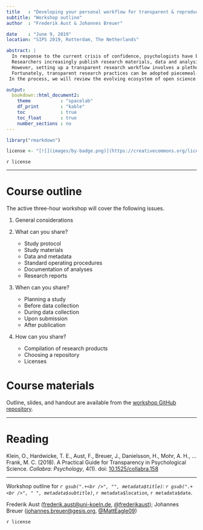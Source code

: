 ```yaml
---
title   : "Developing your personal workflow for transparent & reproducible research"
subtitle: "Workshop outline"
author  : "Frederik Aust & Johannes Breuer"

date    : "June 9, 2019"
location: "SIPS 2019, Rotterdam, The Netherlands"

abstract: |
  In response to the current crisis of confidence, psychologists have begun to push for greater transparency and intersubjective verifiability of their research.
  Researchers increasingly publish research materials, data and analysis scripts, publicly preregister studies, and share and discuss preprints.
  However, setting up a transparent research workflow involves a plethora of decisions that can be quite demanding.
  Fortunately, transparent research practices can be adopted piecemeal---each incremental step adds value for individual researchers and the credibility of psychological research.
 In the process, we will review the evolving ecosystem of open science tools and services. Participants will draft bespoke transparent, less error-prone, and more reproducible research workflows.

output:
  bookdown::html_document2:
    theme           : "spacelab"
    df_print        : "kable"
    toc             : true
    toc_float       : true
    number_sections : no
---
```


```r
library("rmarkdown")

license <- "[![](images/by-badge.png)](https://creativecommons.org/licenses/by/4.0/) Please link to [workshop GitHub repository](https://github.com/crsh/psych-transparency-guide_workshop/) and cite [Klein et al. (2018)](https://doi.org/10.1525/collabra.158)."
```

`r license`

---

# Course outline

The active three-hour workshop will cover the following issues.

1. General considerations

2. What can you share?
    - Study protocol
    - Study materials
    - Data and metadata
    - Standard operating procedures
    - Documentation of analyses
    - Research reports

3. When can you share?
    - Planning a study
    - Before data collection
    - During data collection
    - Upon submission
    - After publication

4. How can you share?
    - Compilation of research products
    - Choosing a repository
    - Licenses


# Course materials

Outline, slides, and handout are available from the [workshop GitHub repository](https://github.com/crsh/psych-transparency-guide_workshop/).

---

# Reading

Klein, O., Hardwicke, T. E., Aust, F., Breuer, J., Danielsson, H., Mohr, A. H., … Frank, M. C. (2018). A Practical Guide for Transparency in Psychological Science. _Collabra: Psychology_, 4(1). doi: [10.1525/collabra.158](https://doi.org/10.1525/collabra.158)

---
Workshop outline for *`r gsub(".+<br />", "", metadata$title)`: `r gsub(".+<br />", " ", metadata$subtitle)`*, `r metadata$location`, `r metadata$date`.

Frederik Aust ([frederik.aust@uni-koeln.de](mailto:frederik.aust@uni-koeln.de), [\@frederikaust](http://twitter.com/frederikaust)); Johannes Breuer ([johannes.breuer@gesis.org](mailto:johannes.breuer@gesis.org), [\@MattEagle09](https://twitter.com/MattEagle09))

`r license`
